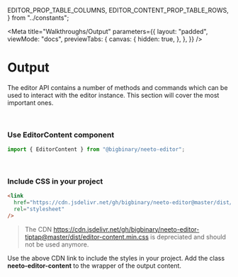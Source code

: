   EDITOR_PROP_TABLE_COLUMNS,
  EDITOR_CONTENT_PROP_TABLE_ROWS,
} from "../constants";

<Meta
  title="Walkthroughs/Output"
  parameters={{
    layout: "padded",
    viewMode: "docs",
    previewTabs: {
      canvas: {
        hidden: true,
      },
    },
  }}
/>

# Output

####

The editor API contains a number of methods and commands which can be used to
interact with the editor instance. This section will cover the most important
ones.

<br />

### **Use EditorContent component**

```js
import { EditorContent } from "@bigbinary/neeto-editor";
```

<Table
  columns={EDITOR_PROP_TABLE_COLUMNS}
  rows={EDITOR_CONTENT_PROP_TABLE_ROWS}
/>

<br />

### **Include CSS in your project**

```html
<link
  href="https://cdn.jsdelivr.net/gh/bigbinary/neeto-editor@master/dist/editor-content.min.css"
  rel="stylesheet"
/>
```

> The CDN
> https://cdn.jsdelivr.net/gh/bigbinary/neeto-editor-tiptap@master/dist/editor-content.min.css
> is depreciated and should not be used anymore.

Use the above CDN link to include the styles in your project. Add the class
**neeto-editor-content** to the wrapper of the output content.
